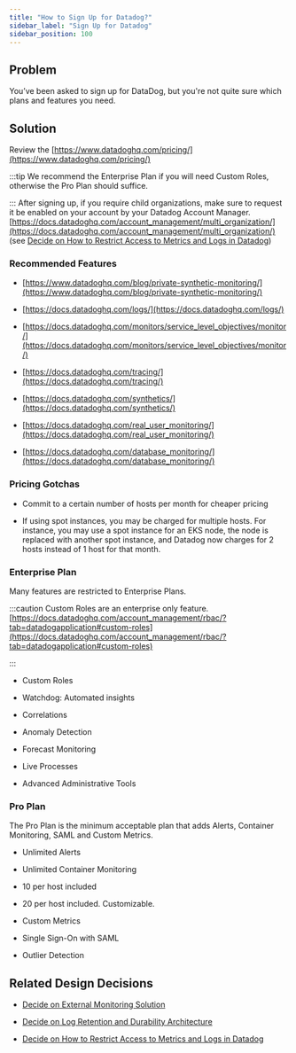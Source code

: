 ```yaml
---
title: "How to Sign Up for Datadog?"
sidebar_label: "Sign Up for Datadog"
sidebar_position: 100
---
```


## Problem

You’ve been asked to sign up for DataDog, but you're not quite sure which plans and features you need.

## Solution

Review the [https://www.datadoghq.com/pricing/](https://www.datadoghq.com/pricing/)

:::tip
We recommend the Enterprise Plan if you will need Custom Roles, otherwise the Pro Plan should suffice.

:::
After signing up, if you require child organizations, make sure to request it be enabled on your account by your Datadog Account Manager.
[https://docs.datadoghq.com/account_management/multi_organization/](https://docs.datadoghq.com/account_management/multi_organization/)  (see [Decide on How to Restrict Access to Metrics and Logs in Datadog](/reference-architecture/fundamentals/design-decisions/foundational-monitoring-platform/decide-on-how-to-restrict-access-to-metrics-and-logs-in-datadog))

### Recommended Features

- [https://www.datadoghq.com/blog/private-synthetic-monitoring/](https://www.datadoghq.com/blog/private-synthetic-monitoring/)

- [https://docs.datadoghq.com/logs/](https://docs.datadoghq.com/logs/)

- [https://docs.datadoghq.com/monitors/service_level_objectives/monitor/](https://docs.datadoghq.com/monitors/service_level_objectives/monitor/)

- [https://docs.datadoghq.com/tracing/](https://docs.datadoghq.com/tracing/)

- [https://docs.datadoghq.com/synthetics/](https://docs.datadoghq.com/synthetics/)

- [https://docs.datadoghq.com/real_user_monitoring/](https://docs.datadoghq.com/real_user_monitoring/)

- [https://docs.datadoghq.com/database_monitoring/](https://docs.datadoghq.com/database_monitoring/)

### Pricing Gotchas

- Commit to a certain number of hosts per month for cheaper pricing

- If using spot instances, you may be charged for multiple hosts. For instance, you may use a spot instance for an EKS node, the node is replaced with another spot instance, and Datadog now charges for 2 hosts instead of 1 host for that month.

### Enterprise Plan

Many features are restricted to Enterprise Plans.

:::caution
Custom Roles are an enterprise only feature. [https://docs.datadoghq.com/account_management/rbac/?tab=datadogapplication#custom-roles](https://docs.datadoghq.com/account_management/rbac/?tab=datadogapplication#custom-roles)

:::
- Custom Roles

- Watchdog: Automated insights

- Correlations

- Anomaly Detection

- Forecast Monitoring

- Live Processes

- Advanced Administrative Tools

### Pro Plan

The Pro Plan is the minimum acceptable plan that adds Alerts, Container Monitoring, SAML and Custom Metrics.

- Unlimited Alerts

- Unlimited Container Monitoring

- 10 per host included

- 20 per host included. Customizable.

- Custom Metrics

- Single Sign-On with SAML

- Outlier Detection

## Related Design Decisions

- [Decide on External Monitoring Solution](/reference-architecture/fundamentals/design-decisions/foundational-monitoring-platform/decide-on-external-monitoring-solution)

- [Decide on Log Retention and Durability Architecture](/reference-architecture/fundamentals/design-decisions/foundational-benchmark-compliance/decide-on-log-retention-and-durability-architecture)

- [Decide on How to Restrict Access to Metrics and Logs in Datadog](/reference-architecture/fundamentals/design-decisions/foundational-monitoring-platform/decide-on-how-to-restrict-access-to-metrics-and-logs-in-datadog)


